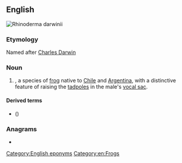 ==English==
[[File:Rhinoderma darwinii.jpg|thumb|Rhinoderma darwinii]]
{{wikipedia}}
{{wikispecies|Rhinoderma darwinii}}

===Etymology===
Named after [[w:Charles Darwin|Charles Darwin]]

===Noun===
{{en-noun|head=[[Darwin]]'s [[frog]]}}

# {{taxlink|Rhinoderma darwinii|species|noshow=1}}, a species of [[frog]] native to [[Chile]] and [[Argentina]], with a distinctive feature of raising the [[tadpoles]] in the male's [[vocal sac]].

====Derived terms====
* {{vern|Chile Darwin's frog}} ({{taxlink|Rhinoderma rufum|species|noshow=1}})

===Anagrams===
* {{anagrams|en|a=adfginorrsw|forwardings}}

[[Category:English eponyms]]
[[Category:en:Frogs]]